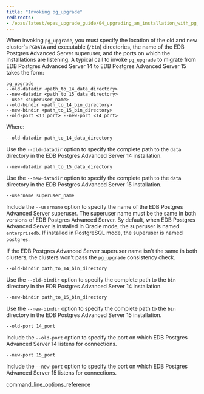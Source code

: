 ```yaml
---
title: "Invoking pg_upgrade"
redirects: 
- /epas/latest/epas_upgrade_guide/04_upgrading_an_installation_with_pg_upgrade/02_invoking_pg_upgrade/
---
```


When invoking `pg_upgrade`, you must specify the location of the old and new cluster's `PGDATA` and executable (`/bin`) directories, the name of the EDB Postgres Advanced Server superuser, and the ports on which the installations are listening. A typical call to invoke `pg_upgrade` to migrate from EDB Postgres Advanced Server 14 to EDB Postgres Advanced Server 15 takes the form:

```shell
pg_upgrade
--old-datadir <path_to_14_data_directory>
--new-datadir <path_to_15_data_directory>
--user <superuser_name>
--old-bindir <path_to_14_bin_directory>
--new-bindir <path_to_15_bin_directory>
--old-port <13_port> --new-port <14_port>
```

Where:

`--old-datadir path_to_14_data_directory`

Use the `--old-datadir` option to specify the complete path to the `data` directory in the EDB Postgres Advanced Server 14 installation.

`--new-datadir path_to_15_data_directory`

Use the `--new-datadir` option to specify the complete path to the `data` directory in the EDB Postgres Advanced Server 15 installation.

`--username superuser_name`

Include the `--username` option to specify the name of the EDB Postgres Advanced Server superuser. The superuser name must be the same in both versions of EDB Postgres Advanced Server. By default, when EDB Postgres Advanced Server is installed in Oracle mode, the superuser is named `enterprisedb`. If installed in PostgreSQL mode, the superuser is named `postgres`.

If the EDB Postgres Advanced Server superuser name isn't the same in both clusters, the clusters won't pass the `pg_upgrade` consistency check.

`--old-bindir path_to_14_bin_directory`

Use the `--old-bindir` option to specify the complete path to the `bin` directory in the EDB Postgres Advanced Server 14 installation.

`--new-bindir path_to_15_bin_directory`

Use the `--new-bindir` option to specify the complete path to the `bin` directory in the EDB Postgres Advanced Server 15 installation.

`--old-port 14_port`

Include the `--old-port` option to specify the port on which EDB Postgres Advanced Server 14 listens for connections.

`--new-port 15_port`

Include the `--new-port` option to specify the port on which EDB Postgres Advanced Server 15 listens for connections.

<div class="toctree" maxdepth="3">

command_line_options_reference

</div>
